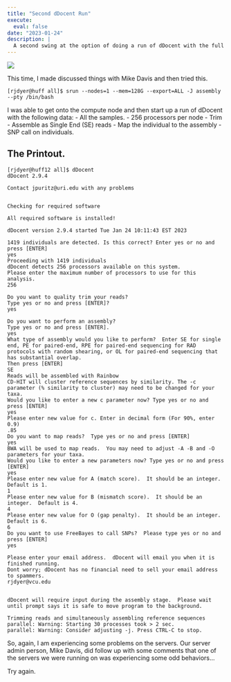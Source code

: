 ```yaml
---
title: "Second dDocent Run"
execute:
  eval: false
date: "2023-01-24"
description: |
  A second swing at the option of doing a run of dDocent with the full dataset.  **FAILED**, though this time it may have been hardware related.  
---
```


![](featured.jpg)

This time, I made discussed things with Mike Davis and then tried this.

```
[rjdyer@huff all]$ srun --nodes=1 --mem=128G --export=ALL -J assembly --pty /bin/bash
```


I was able to get onto the compute node and then start up a run of dDocent with the following data:
- All the samples.
- 256 processors per node
- Trim
- Assemble as Single End (SE) reads
- Map the individual to the assembly
- SNP call on individuals.


## The Printout.

```
[rjdyer@huff12 all]$ dDocent
dDocent 2.9.4

Contact jpuritz@uri.edu with any problems


Checking for required software

All required software is installed!

dDocent version 2.9.4 started Tue Jan 24 10:11:43 EST 2023

1419 individuals are detected. Is this correct? Enter yes or no and press [ENTER]
yes
Proceeding with 1419 individuals
dDocent detects 256 processors available on this system.
Please enter the maximum number of processors to use for this analysis.
256

Do you want to quality trim your reads?
Type yes or no and press [ENTER]?
yes

Do you want to perform an assembly?
Type yes or no and press [ENTER].
yes
What type of assembly would you like to perform?  Enter SE for single end, PE for paired-end, RPE for paired-end sequencing for RAD protocols with random shearing, or OL for paired-end sequencing that has substantial overlap.
Then press [ENTER]
SE
Reads will be assembled with Rainbow
CD-HIT will cluster reference sequences by similarity. The -c parameter (% similarity to cluster) may need to be changed for your taxa.
Would you like to enter a new c parameter now? Type yes or no and press [ENTER]
yes
Please enter new value for c. Enter in decimal form (For 90%, enter 0.9)
.85
Do you want to map reads?  Type yes or no and press [ENTER]
yes
BWA will be used to map reads.  You may need to adjust -A -B and -O parameters for your taxa.
Would you like to enter a new parameters now? Type yes or no and press [ENTER]
yes
Please enter new value for A (match score).  It should be an integer.  Default is 1.
1
Please enter new value for B (mismatch score).  It should be an integer.  Default is 4.
4
Please enter new value for O (gap penalty).  It should be an integer.  Default is 6.
6
Do you want to use FreeBayes to call SNPs?  Please type yes or no and press [ENTER]
yes

Please enter your email address.  dDocent will email you when it is finished running.
Dont worry; dDocent has no financial need to sell your email address to spammers.
rjdyer@vcu.edu


dDocent will require input during the assembly stage.  Please wait until prompt says it is safe to move program to the background.

Trimming reads and simultaneously assembling reference sequences
parallel: Warning: Starting 30 processes took > 2 sec.
parallel: Warning: Consider adjusting -j. Press CTRL-C to stop.
```

So, again, I am experiencing some problems on the servers.  Our server admin person, Mike Davis, did follow up with some comments that one of the servers we were running on was experiencing some odd behaviors...  

Try again.
